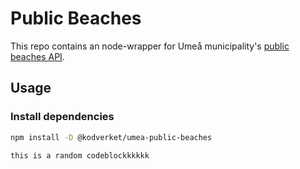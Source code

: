 # Public Beaches

This repo contains an node-wrapper for Umeå municipality's [public beaches API](https://opendata.umea.se/explore/dataset/badplatser/api/).

## Usage

<Steps>

### Install dependencies

```bash
npm install -D @kodverket/umea-public-beaches
```
```bash /
this is a random codeblockkkkkk
```

</Steps>

